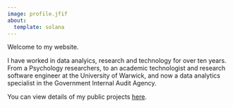```yaml
---
image: profile.jfif
about:
  template: solana
---
```


Welcome to my website.

I have worked in data analyics, research and technology for over ten years. From a Psychology researchers, to an academic technologist and research software engineer at the University of Warwick, and now a data analytics specialist in the Government Internal Audit Agency.

You can view details of my public projects [here](projects.html).